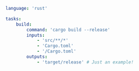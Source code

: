 ```yaml title="<project>/moon.yml" {10,11}
language: 'rust'

tasks:
	build:
		command: 'cargo build --release'
		inputs:
			- 'src/**/*'
			- 'Cargo.toml'
			- '/Cargo.toml'
		outputs:
			- 'target/release' # Just an example!
```
